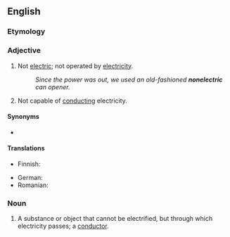 ==English==

===Etymology===
{{prefix|en|non|electric}}

===Adjective===
{{en-adj|-}}

# Not [[electric]]; not operated by [[electricity]].
#: ''Since the power was out, we used an old-fashioned '''nonelectric''' can opener.''
# Not capable of [[conduct]]ing electricity.

====Synonyms====
* {{l|en|nonelectrical}}

====Translations====
{{trans-top|not electric}}
* Finnish: {{t-needed|fi}}
{{trans-mid}}
* German: {{t|de|nichtelektrisch}}
* Romanian: {{t|ro|neelectric}}
{{trans-bottom}}

===Noun===
{{en-noun}}

# {{lb|en|archaic}} A substance or object that cannot be electrified, but through which electricity passes; a [[conductor]].
#: {{antonym|en|electric}}